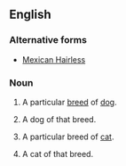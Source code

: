 ==English==
{{wikipedia}}

===Alternative forms===
*[[Mexican Hairless]]

===Noun===
{{en-noun|head=[[Mexican]] [[hairless]]|es|-}}<!-- see 'Mexican Hairless' for Google hits -->

# {{context|uncountable|lang=en}} A particular [[breed]] of [[dog]].
# {{context|countable|lang=en}} A dog of that breed.
# {{context|uncountable|lang=en}} A particular breed of [[cat]].
# {{context|countable|lang=en}} A cat of that breed.
